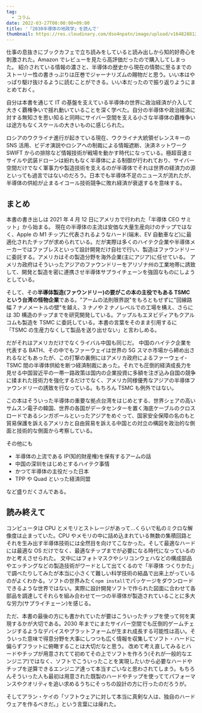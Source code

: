 ```yaml
---
tag:
  - コラム
date: 2022-03-27T00:00:00+09:00
title: '「2030半導体の地政学」を読んで'
thumbnail: https://res.cloudinary.com/dso4npatn/image/upload/v1648288127/media/blog/thumbnail/2030_%E5%8D%8A%E5%B0%8E%E4%BD%93%E3%81%AE%E5%9C%B0%E6%94%BF%E5%AD%A6_x3feb0.png
---
```


仕事の息抜きにブックカフェで立ち読みをしていると読み出しから知的好奇心を刺激された。Amazon でレビューを見たら高評価だったので購入してしまった。
紹介されている情報の濃さと、半導体の歴史から現在の情勢に至るまでのストーリー性の書きっぷりは圧巻でジャーナリズムの賜物だと思う。いい本はやっぱり駆け抜けるように読むことができる。いい本だったので振り返りようにまとめておく。

自分は本書を通じて IT の基盤を支えている半導体の世界に政治経済が介入して大きく覇権争いで揺れ動いていることを深く学べた。自分の半導体や政治経済に対する無知さを思い知ると同時にサイバー空間を支える小さな半導体の覇権争いは途方もなくスケールの大きいものに感じられた。

ロシアのウクライナ進行が起きている現在、ウクライナ大統領ゼレンスキーの SNS 活用、ビデオ演説やロシアへの制裁による情報遮断、決済ネットワーク SWIFT からの排除など情報技術が戦場を動かす時代になっている。極超音速ミサイルや武装ドローンは紛れもなく半導体による制御が行われており、サイバー空間だけでなく軍事力や製造技術を支えるのが半導体でそれは世界の経済力の源といっても過言ではないのだろう。日本でも半導体不足のニュースが流れたが、半導体の供給が止まるイコール技術競争に敗れ経済が衰退するを意味する。

## まとめ

本書の書き出しは 2021 年 4 月 12 日にアメリカで行われた「半導体 CEO サミット」から始まる。
現在の半導体の主流は安価な大量生産向けのチップではなく、Apple の M1 チップに代表されるようなハード(端末、EV 自動車など)に最適化されたチップが求められている。だが実際は多くのハイテク企業や半導体メーカーではファブレスといって設計開発だけ自社で行い、製造はファウンドリーに委託する。アメリカはその製造分野を海外企業(主にアジア)に任せている。
アメリカ政府はそういったアジアのファウンドリーをアリゾナ州の工業地帯に誘致して、開発と製造を密に連携させ半導体サプライチェーンを強固なものにしようとしている。

そして、その**半導体製造(ファウンドリー)の要がこの本の主役でもある TSMC という台湾の怪物企業**である。"アームの法則限界説"をもろともせずに"回線路幅 7 ナノメートルの壁"を越え、3 ナノや 2 ナノレベルでの工場を構え、さらには 3D 構造のチップまでを研究開発している。アップルもエヌビディアもクアルコムも製造を TSMC に委託している。本書の言葉をそのまま引用するに「TSMC の生産力なくして製品を送り出せない」と言わしめる。

だがそれはアメリカだけでなくライバル中国も同じだ。
中国のハイテク企業を代表する BATH、その中でもファーウェイは世界の 5G スマホ市場から締め出されるなどもあったが、この打撃の裏側にはアメリカ政府によるファーウェイ-TSMC 間の半導体供給を断つ経済制裁にあった。それでも圧倒的経済成長力を見せる中国習近平の一帯一路政策は国内の企業投資に多額を注ぎ込み自国の競争に揉まれた技術力を強化するだけでなく、アメリカ同様優秀なアジアの半導体ファウンドリーの誘致を行なっている。もちろん TSMC も例外ではない。

この本はそういった半導体の重要な拠点台湾をはじめとする、世界シェアの高いサムスン電子の韓国、世界の各国がデータセンターを置く海底ケーブルのクロスロードであるシンガポールといったアジアをめぐって、国家安全保障の名のもと貿易保護を訴えるアメリカと自由貿易を訴える中国との対立の構図を政治的な側面と技術的な側面から考察している。

その他にも

- 半導体の上流である IP(知的財産権)を保有するアームの話
- 中国の深圳をはじめとするハイテク事情
- かつて半導体の主役だった日本
- TPP や Quad といった経済同盟

など盛りだくさんである。

## 読み終えて

コンピュータは CPU とメモリとストレージがあって...くらいで私のミクロな解像度は止まっていた。CPU やメモリの中に詰め込まれている無数の集積回路とそれを生み出す半導体技術には全然目を向けてこなかった。そして最適なハードには最適な OS だけでなく、最適なチップまでが必要になる時代になっているのかと考えさせられた。
文中にはフォトマスクやシリコンウェハなどの構成部品やエッチングなどの製造技術がワードとして出てくるので「半導体 つくりかた」で調べたりしてみたが本当に小さくて難しい科学技術の結晶で出来上がっているのがよくわかる。ソフトの世界みたく`npm install`でパッケージをダウンロードできるような世界ではない。実際に設計開発ソフトで作られた図面に合わせて各部品を調達してそれらを組み合わせて一つの半導体が製造されていることに多大な労力(サプライチェーン)を感じる。

ただ、本書の最後の方にも書かれていたが要はこういったチップを使って何を実現するかが大切である。2030 年までにまたサイバー空間でも圧倒的ゲームチェンジするようなデバイスやプラットフォームが生まれ成長する可能性は高い。そういった意味で得意分野を大事にしつつも広く情報を収集してソフト・ハードに偏らずフラットに俯瞰することは大切だなと思う。
改めて考え直してみるとハードやチップが用意されてて初めてその上でソフトを作ろう(それが一般的なエンジニア)ではなく、ソフトでこういったことを実現したいから必要なハードやチップを逆算できるエンジニア達って本当すごいなと思わされてしまう。もちろんそういった人も最初は用意された既製のハードやチップを使っててパフォーマンスやクオリティを追い求めるうちにそっちの設計の方に行ったのだろうが。

そしてアラン・ケイの「ソフトウェアに対して本当に真剣な人は、独自のハードウェアを作るべきだ。」という言葉には痺れた。
